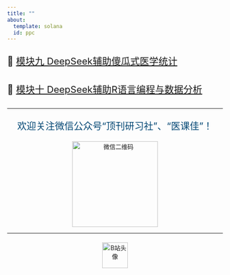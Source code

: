 ```yaml
---
title: ""
about:
  template: solana
  id: ppc
---
```


<div style="font-size: 22px; line-height: 2;">
  <p>
    🔗 <a href="https://lizongzhang.github.io/deepseekcamp/L9.html" target="_blank">
    模块九 DeepSeek辅助傻瓜式医学统计</a>
  </p>
  <p>
    🔗 <a href="https://lizongzhang.github.io/deepseekcamp/L10.html" target="_blank">
    模块十 DeepSeek辅助R语言编程与数据分析</a>
  </p>
</div>

---

<div style="text-align: center; margin-top: 1em;">
  <p style="font-size: 22px; color: #044875;">
    欢迎关注微信公众号“顶刊研习社”、“医课佳”！
  </p>
  <img src="img/wechat.png" alt="微信二维码" width="200">
</div>

---

<div style="text-align: center; margin-top: 1.5em;">
  <a href="https://space.bilibili.com/590872906" target="_blank">
    <img src="img/bili_up.jpg" alt="B站头像" width="60">
  </a>
</div>




